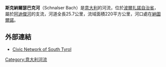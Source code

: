{{Infobox river
  | name              = Schnalser Bach
  | image             = Schnalser Bach mit Köflhöfen.jpg 
  | source1_location  = {{link-en|Schnalstal}}
  | mouth_location    = 近[[纳图尔诺|纳图尔诺]] 
| mouth             = [[阿迪傑河|阿迪傑河]] 
| mouth_coordinates = {{coord|46.6473|10.9768|type:river|display=title}}
| progression       = 
  | subdivision_type1 = 国家
  | subdivision_name1 = {{ITA}}
  | length            = {{convert|25.7|km|mi|abbr=on}}
  | source1_elevation = 
  | mouth_elevation   = 
  | discharge1_avg    = 
  | basin_size        = {{convert|220|km2|mi2|abbr=on}} 
}}
'''斯克納爾瑟巴克河'''（Schnalser Bach）是[[意大利|意大利]]的河流，位於[[波爾扎諾自治省|波爾扎諾自治省]]，屬於[[阿迪傑河|阿迪傑河]]的支流，河道全長25.7公里，流域面積220平方公里，河口處在[[納圖爾諾|納圖爾諾]]。

==外部連結==
*[http://www.provinz.bz.it/umweltagentur/wasser/schnalser-bach.asp Civic Network of South Tyrol] {{Wayback|url=http://www.provinz.bz.it/umweltagentur/wasser/schnalser-bach.asp |date=20160303232448 }} {{de icon}} {{it icon}}

{{Italy-geo-stub}}
[[Category:意大利河流|Category:意大利河流]]